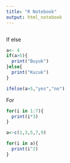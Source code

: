 ```yaml
---
title: "R Notebook"
output: html_notebook
---
```

```r

```

If else
```r
a<- 4
if(a>5){
  print("Buyuk")
}else{
  print("Kucuk")
}

ifelse(a>5,"yes","no")
```
For
```r
for(i in 1:7){
  print(i*3)
}

a<-c(1,3,5,7,9)

for(i in a){
  print(i^2)
}

```

